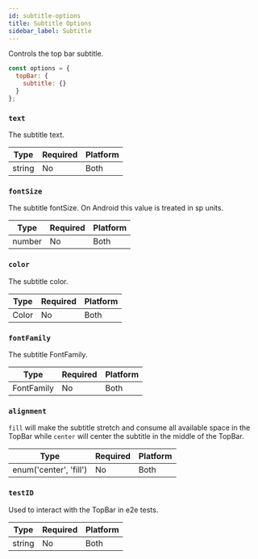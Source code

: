```yaml
---
id: subtitle-options
title: Subtitle Options
sidebar_label: Subtitle
---
```


Controls the top bar subtitle.

```js
const options = {
  topBar: {
    subtitle: {}
  }
};
```

### `text`

The subtitle text.

| Type   | Required | Platform |
| ------ | -------- | -------- |
| string | No       | Both     |

### `fontSize`

The subtitle fontSize. On Android this value is treated in sp units.

| Type   | Required | Platform |
| ------ | -------- | -------- |
| number | No       | Both     |

### `color`

The subtitle color.

| Type  | Required | Platform |
| ----- | -------- | -------- |
| Color | No       | Both     |

### `fontFamily`

The subtitle FontFamily.

| Type       | Required | Platform |
| ---------- | -------- | -------- |
| FontFamily | No       | Both     |

### `alignment`

`fill` will make the subtitle stretch and consume all available space in the TopBar while `center` will center the subtitle in the middle of the TopBar.

| Type                   | Required | Platform |
| ---------------------- | -------- | -------- |
| enum('center', 'fill') | No       | Both     |

### `testID`

Used to interact with the TopBar in e2e tests.

| Type   | Required | Platform |
| ------ | -------- | -------- |
| string | No       | Both     |
